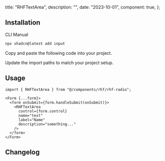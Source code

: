   title: "RHFTextArea",
  description: "",
  date: "2023-10-01",
  component: true,
};

<ComponentPreview
  name="rhf-radio-demo"
  className="[&_input]:max-w-xs"
  description="A form input component."
/>

## Installation

<CodeTabs>

<TabsList>
  <TabsTrigger value="cli">CLI</TabsTrigger>
  <TabsTrigger value="manual">Manual</TabsTrigger>
</TabsList>
<TabsContent value="cli">

```bash
npx shadcn@latest add input
```

</TabsContent>

<TabsContent value="manual">

<Steps>

<Step>Copy and paste the following code into your project.</Step>

<ComponentSource
  src="@/components/rhf/rhf-radio.tsx"
  title="components/rhf/rhf-radio.tsx"
/>

<Step>Update the import paths to match your project setup.</Step>

</Steps>

</TabsContent>

</CodeTabs>

## Usage

```tsx
import { RHFTextArea } from "@/components/rhf/rhf-radio";
```

```tsx
<Form {...form}>
  <form onSubmit={form.handleSubmit(onSubmit)}>
    <RHFTextArea
      control={form.control}
      name="text"
      label="Name"
      description="something..."
    />
  </form>
</Form>
```

## Changelog
